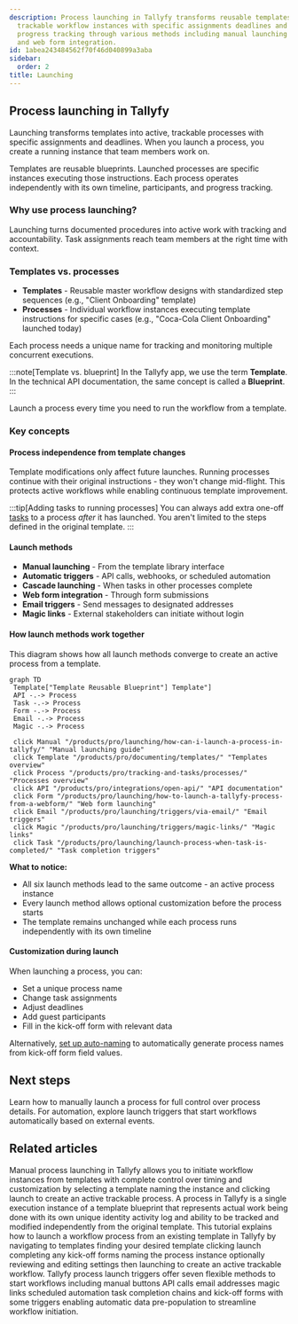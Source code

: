 ```yaml
---
description: Process launching in Tallyfy transforms reusable templates into active
  trackable workflow instances with specific assignments deadlines and independent
  progress tracking through various methods including manual launching automatic triggers
  and web form integration.
id: 1abea243484562f70f46d040899a3aba
sidebar:
  order: 2
title: Launching
---
```


## Process launching in Tallyfy

Launching transforms templates into active, trackable processes with specific assignments and deadlines. When you launch a process, you create a running instance that team members work on.

Templates are reusable blueprints. Launched processes are specific instances executing those instructions. Each process operates independently with its own timeline, participants, and progress tracking.

### Why use process launching?

Launching turns documented procedures into active work with tracking and accountability. Task assignments reach team members at the right time with context.

### Templates vs. processes

*   **Templates** - Reusable master workflow designs with standardized step sequences (e.g., "Client Onboarding" template)
*   **Processes** - Individual workflow instances executing template instructions for specific cases (e.g., "Coca-Cola Client Onboarding" launched today)

Each process needs a unique name for tracking and monitoring multiple concurrent executions.

:::note[Template vs. blueprint]
In the Tallyfy app, we use the term **Template**. In the technical API documentation, the same concept is called a **Blueprint**.
:::

Launch a process every time you need to run the workflow from a template.

### Key concepts

#### Process independence from template changes
Template modifications only affect future launches. Running processes continue with their original instructions - they won't change mid-flight. This protects active workflows while enabling continuous template improvement.

:::tip[Adding tasks to running processes]
You can always add extra one-off [tasks](/products/pro/tracking-and-tasks/tasks/) to a process *after* it has launched. You aren't limited to the steps defined in the original template.
:::

#### Launch methods

*   **Manual launching** - From the template library interface
*   **Automatic triggers** - API calls, webhooks, or scheduled automation
*   **Cascade launching** - When tasks in other processes complete
*   **Web form integration** - Through form submissions
*   **Email triggers** - Send messages to designated addresses
*   **Magic links** - External stakeholders can initiate without login

#### How launch methods work together

This diagram shows how all launch methods converge to create an active process from a template.

```mermaid
graph TD
 Template["Template Reusable Blueprint"] Template"]
 API -.-> Process
 Task -.-> Process
 Form -.-> Process
 Email -.-> Process
 Magic -.-> Process
 
 click Manual "/products/pro/launching/how-can-i-launch-a-process-in-tallyfy/" "Manual launching guide"
 click Template "/products/pro/documenting/templates/" "Templates overview"
 click Process "/products/pro/tracking-and-tasks/processes/" "Processes overview"
 click API "/products/pro/integrations/open-api/" "API documentation"
 click Form "/products/pro/launching/how-to-launch-a-tallyfy-process-from-a-webform/" "Web form launching"
 click Email "/products/pro/launching/triggers/via-email/" "Email triggers"
 click Magic "/products/pro/launching/triggers/magic-links/" "Magic links"
 click Task "/products/pro/launching/launch-process-when-task-is-completed/" "Task completion triggers"
```

**What to notice:**
- All six launch methods lead to the same outcome - an active process instance
- Every launch method allows optional customization before the process starts
- The template remains unchanged while each process runs independently with its own timeline

#### Customization during launch
When launching a process, you can:
*   Set a unique process name
*   Change task assignments
*   Adjust deadlines
*   Add guest participants
*   Fill in the kick-off form with relevant data

Alternatively, [set up auto-naming](/products/pro/tracking-and-tasks/processes/edit-processes/how-can-i-auto-name-a-process-in-tallyfy/) to automatically generate process names from kick-off form field values.


<PageTree />

## Next steps

Learn how to manually launch a process for full control over process details. For automation, explore launch triggers that start workflows automatically based on external events.


## Related articles
<CardGrid>
<LinkTitleCard header="<b>Launching > Launch manually</b>" href="/products/pro/launching/how-can-i-launch-a-process-in-tallyfy/" > Manual process launching in Tallyfy allows you to initiate workflow instances from templates with complete control over timing and customization by selecting a template naming the instance and clicking launch to create an active trackable process. </LinkTitleCard>
<LinkTitleCard header="<b>Tracking And Tasks > More about processes</b>" href="/products/pro/tracking-and-tasks/processes/" > A process in Tallyfy is a single execution instance of a template blueprint that represents actual work being done with its own unique identity activity log and ability to be tracked and modified independently from the original template. </LinkTitleCard>
<LinkTitleCard header="<b>Tutorials > Launch a process</b>" href="/products/pro/tutorials/your-first-process/" > This tutorial explains how to launch a workflow process from an existing template in Tallyfy by navigating to templates finding your desired template clicking launch completing any kick-off forms naming the process instance optionally reviewing and editing settings then launching to create an active trackable workflow. </LinkTitleCard>
<LinkTitleCard header="<b>Launching > Triggers</b>" href="/products/pro/launching/triggers/" > Tallyfy process launch triggers offer seven flexible methods to start workflows including manual buttons API calls email addresses magic links scheduled automation task completion chains and kick-off forms with some triggers enabling automatic data pre-population to streamline workflow initiation. </LinkTitleCard>
</CardGrid>